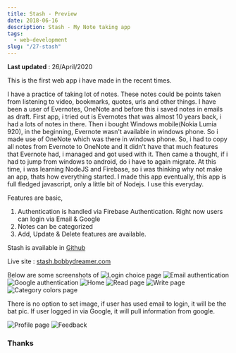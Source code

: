 ```yaml
---
title: Stash - Preview
date: 2018-06-16
description: Stash - My Note taking app
tags:
  - web-development
slug: "/27-stash"
---
```

**Last updated** : 26/April/2020     

This is the first web app i have made in the recent times. 

I have a practice of taking lot of notes. These notes could be points taken from listening to video, bookmarks, quotes, urls and other things. I have been a user of Evernotes, OneNote and before this i saved notes in emails as draft. First app, i tried out is Evernotes that was almost 10 years back, i had a lots of notes in there. Then i bought Windows mobile(Nokia Lumia 920), in the beginning, Evernote wasn't available in windows phone. So i made use of OneNote which was there in windows phone. So, i had to copy all notes from Evernote to OneNote and it didn't have that much features that Evernote had, i managed and got used with it. Then came a thought, if i had to jump from windows to android, do i have to again migrate. At this time, i was learning NodeJS and Firebase, so i was thinking why not make an app, thats how everything started. I made this app eventually, this app is full fledged javascript, only a little bit of Nodejs. I use this everyday. 

Features are basic,    

1. Authentication is handled via Firebase Authentication. Right now users can login via Email & Google
1. Notes can be categorized
1. Add, Update & Delete features are available. 

Stash is available in [Github](https://github.com/bobbydreamer/stash)

Live site : [stash.bobbydreamer.com](https://stash.bobbydreamer.com)

Below are some screenshots of 
![Login choice page](./stash1.PNG)
![Email authentication](./stash2.PNG)
![Google authentication](./stash3.PNG)
![Home](./stash4.PNG)
![Read page](./stash5.PNG)
![Write page](./stash6.PNG)
![Category colors page](./stash7.PNG)

There is no option to set image, if user has used email to login, it will be the bat pic. If user logged in via Google, it will pull information from google. 

![Profile page](./stash8.PNG)
![Feedback](./stash9.PNG)


### Thanks 